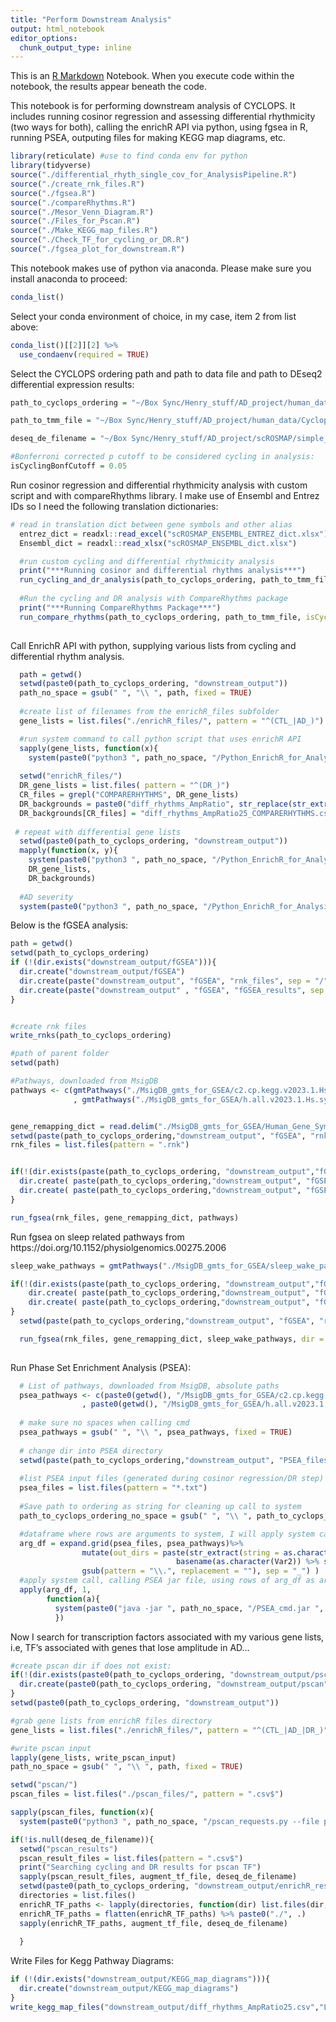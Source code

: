 ```yaml
---
title: "Perform Downstream Analysis"
output: html_notebook
editor_options: 
  chunk_output_type: inline
---
```


This is an [R Markdown](http://rmarkdown.rstudio.com) Notebook. When you execute code within the notebook, the results appear beneath the code. 

This notebook is for performing downstream analysis of CYCLOPS. It includes running cosinor regression and assessing differential 
rhythmicity (two ways for both), calling the enrichR API via python, using fgsea in R, running PSEA, outputing files for making KEGG map diagrams, etc.

```r
library(reticulate) #use to find conda env for python
library(tidyverse)
source("./differential_rhyth_single_cov_for_AnalysisPipeline.R")
source("./create_rnk_files.R")
source("./fgsea.R")
source("./compareRhythms.R")
source("./Mesor_Venn_Diagram.R")
source("./Files_for_Pscan.R")
source("./Make_KEGG_map_files.R")
source("./Check_TF_for_cycling_or_DR.R")
source("./fgsea_plot_for_downstream.R")
```
This notebook makes use of python via anaconda. Please make sure you install anaconda to proceed:
```r
conda_list()
```
Select your conda environment of choice, in my case, item 2 from list above:
```r
conda_list()[[2]][2] %>% 
  use_condaenv(required = TRUE)
```
Select the CYCLOPS ordering path and path to data file and path to DEseq2 differential expression results:
```r
path_to_cyclops_ordering = "~/Box Sync/Henry_stuff/AD_project/human_data/Cyclops_folders/training_output/scROSMAP/cogdx_controls/wAD/ExcitatoryNeurons/Deseq_normed_counts/Exc_Neurons_CellFiltered10Percent_ErikChenZhang_condCovs_5EG_DeseqNormed_NoTransferFit/"

path_to_tmm_file = "~/Box Sync/Henry_stuff/AD_project/human_data/Cyclops_folders/tmms/scROSMAP/cogdx_controls/DEseq2_normed/ExcNeurons_cogdxControls_condCovs_filtered1counts10prcntCells_deseq.csv"

deseq_de_filename = "~/Box Sync/Henry_stuff/AD_project/scROSMAP/simple_differential_expr/ExcitatoryNeurons_CellsFiltered10Percent_cogdx_DE_DEseq2.csv"

#Bonferroni corrected p cutoff to be considered cycling in analysis:
isCyclingBonfCutoff = 0.05
```

Run cosinor regression and differential rhythmicity analysis with custom script and with compareRhythms library. 
I make use of Ensembl and Entrez IDs so I need the following translation dictionaries:
```r
# read in translation dict between gene symbols and other alias
  entrez_dict = readxl::read_excel("scROSMAP_ENSEMBL_ENTREZ_dict.xlsx")
  Ensembl_dict = readxl::read_xlsx("scROSMAP_ENSEMBL_dict.xlsx")

  #run custom cycling and differential rhythmicity analysis
  print("***Running cosinor and differential rhythms analysis***")
  run_cycling_and_dr_analysis(path_to_cyclops_ordering, path_to_tmm_file, isCyclingBonfCutoff = isCyclingBonfCutoff)
  
  #Run the cycling and DR analysis with CompareRhythms package
  print("***Running CompareRhythms Package***")
  run_compare_rhythms(path_to_cyclops_ordering, path_to_tmm_file, isCyclingBonfCutoff = isCyclingBonfCutoff)
  
```
Call EnrichR API with python, supplying various lists from cycling and differential rhythm analysis.
```r
  path = getwd()
  setwd(paste0(path_to_cyclops_ordering, "downstream_output"))
  path_no_space = gsub(" ", "\\ ", path, fixed = TRUE)
  
  #create list of filenames from the enrichR_files subfolder
  gene_lists = list.files("./enrichR_files/", pattern = "^(CTL_|AD_)")

  #run system command to call python script that uses enrichR API
  sapply(gene_lists, function(x){ 
    system(paste0("python3 ", path_no_space, "/Python_EnrichR_for_AnalysisPipeline.py -g \"enrichR_files/" ,x, "\" -b \"enrichR_files/EnrichR_background.csv\""))})
  
  setwd("enrichR_files/")
  DR_gene_lists = list.files( pattern = "^(DR_)")
  CR_files = grepl("COMPARERHYTHMS", DR_gene_lists)
  DR_backgrounds = paste0("diff_rhythms_AmpRatio", str_replace(str_extract(DR_gene_lists, pattern = "AR\\d+"), "AR", ""), ".csv")
  DR_backgrounds[CR_files] = "diff_rhythms_AmpRatio25_COMPARERHYTHMS.csv"
  
 # repeat with differential gene lists
  setwd(paste0(path_to_cyclops_ordering, "downstream_output"))
  mapply(function(x, y){ 
    system(paste0("python3 ", path_no_space, "/Python_EnrichR_for_AnalysisPipeline.py -g \"enrichR_files/" ,x, "\" -b \"",y , "\""))},
    DR_gene_lists, 
    DR_backgrounds)
  
  #AD severity
  system(paste0("python3 ", path_no_space, "/Python_EnrichR_for_AnalysisPipeline.py -g \"enrichR_files/strong_cogdx_diffs_AR25.csv\" -b \"enrichR_files/AD_cyclers_AR25Bonf05.csv\""))
```

Below is the fGSEA analysis:
```r
path = getwd()
setwd(path_to_cyclops_ordering)
if (!(dir.exists("downstream_output/fGSEA"))){
  dir.create("downstream_output/fGSEA")
  dir.create(paste("downstream_output", "fGSEA", "rnk_files", sep = "/"))
  dir.create(paste("downstream_output" , "fGSEA", "fGSEA_results", sep = "/"))
}


#create rnk files
write_rnks(path_to_cyclops_ordering)

#path of parent folder
setwd(path)

#Pathways, downloaded from MsigDB
pathways <- c(gmtPathways("./MsigDB_gmts_for_GSEA/c2.cp.kegg.v2023.1.Hs.symbols.gmt")
              , gmtPathways("./MsigDB_gmts_for_GSEA/h.all.v2023.1.Hs.symbols.gmt"))


gene_remapping_dict = read.delim("./MsigDB_gmts_for_GSEA/Human_Gene_Symbol_with_Remapping_MSigDB.v2023.1.Hs.chip", sep = '\t')
setwd(paste(path_to_cyclops_ordering,"downstream_output", "fGSEA", "rnk_files", sep = "/"))
rnk_files = list.files(pattern = ".rnk")


if(!(dir.exists(paste(path_to_cyclops_ordering, "downstream_output","fGSEA","fGSEA_results", sep = "/")))){
  dir.create( paste(path_to_cyclops_ordering,"downstream_output", "fGSEA","fGSEA_results", sep = "/") )
  dir.create( paste(path_to_cyclops_ordering,"downstream_output", "fGSEA","fGSEA_results", "plots",sep = "/"))
}

run_fgsea(rnk_files, gene_remapping_dict, pathways)


```
Run fgsea on sleep related pathways from https://doi.org/10.1152/physiolgenomics.00275.2006
```r
sleep_wake_pathways = gmtPathways("./MsigDB_gmts_for_GSEA/sleep_wake_pathways_w_all_human_aliases_filtered_to_background_genes.gmt")

if(!(dir.exists(paste(path_to_cyclops_ordering, "downstream_output","fGSEA","fGSEA_results_sleep_wake", sep = "/")))){
    dir.create( paste(path_to_cyclops_ordering,"downstream_output", "fGSEA","fGSEA_results_sleep_wake", sep = "/") )
    dir.create( paste(path_to_cyclops_ordering,"downstream_output", "fGSEA","fGSEA_results_sleep_wake", "plots", sep = "/") )
}
  setwd(paste(path_to_cyclops_ordering,"downstream_output", "fGSEA", "rnk_files", sep = "/"))

  run_fgsea(rnk_files, gene_remapping_dict, sleep_wake_pathways, dir = "fGSEA_results_sleep_wake", max_size = 10000)
  
```
Run Phase Set Enrichment Analysis (PSEA):
```r

  # List of pathways, downloaded from MsigDB, absolute paths
  psea_pathways <- c(paste0(getwd(), "/MsigDB_gmts_for_GSEA/c2.cp.kegg.v2023.1.Hs.symbols.gmt")
                , paste0(getwd(), "/MsigDB_gmts_for_GSEA/h.all.v2023.1.Hs.symbols.gmt"))
  
  # make sure no spaces when calling cmd
  psea_pathways = gsub(" ", "\\ ", psea_pathways, fixed = TRUE) 
  
  # change dir into PSEA directory
  setwd(paste(path_to_cyclops_ordering,"downstream_output", "PSEA_files",sep = "/"))
  
  #list PSEA input files (generated during cosinor regression/DR step)
  psea_files = list.files(pattern = "*.txt")
  
  #Save path to ordering as string for cleaning up call to system
  path_to_cyclops_ordering_no_space = gsub(" ", "\\ ", path_to_cyclops_ordering, fixed = TRUE)

  #dataframe where rows are arguments to system, I will apply system call across rows
  arg_df = expand.grid(psea_files, psea_pathways)%>% 
                mutate(out_dirs = paste(str_extract(string = as.character(Var1), pattern= ".+(?=\\.txt)"), 
                                     basename(as.character(Var2)) %>% str_extract(pattern= ".+(?=\\.gmt)")%>% 
                gsub(pattern = "\\.", replacement = ""), sep = "_") )
  #apply system call, calling PSEA jar file, using rows of arg_df as arguments.
  apply(arg_df, 1,
        function(a){
          system(paste0("java -jar ", path_no_space, "/PSEA_cmd.jar ", paste0(path_to_cyclops_ordering_no_space, "/downstream_output/PSEA_files/", a[[1]]), " ", a[[2]]," ", paste0(path_to_cyclops_ordering_no_space, "/downstream_output/PSEA_files/", a[[3]]), " 5 10000 pdf"))
          })
```
Now I search for transcription factors associated with my various gene lists, 
i.e, TF's associated with genes that lose amplitude in AD...
```r

#create pscan dir if does not exist:
if(!(dir.exists(paste0(path_to_cyclops_ordering, "downstream_output/pscan")))){
  dir.create(paste0(path_to_cyclops_ordering, "downstream_output/pscan") )
}
setwd(paste0(path_to_cyclops_ordering, "downstream_output"))

#grab gene lists from enrichR files directory
gene_lists = list.files("./enrichR_files/", pattern = "^(CTL_|AD_|DR_)") 

#write pscan input
lapply(gene_lists, write_pscan_input)
path_no_space = gsub(" ", "\\ ", path, fixed = TRUE)

setwd("pscan/")
pscan_files = list.files("./pscan_files/", pattern = ".csv$") 

sapply(pscan_files, function(x){ 
  system(paste0("python3 ", path_no_space, "/pscan_requests.py --file pscan_files/" ,x))})

if(!is.null(deseq_de_filename)){
  setwd("pscan_results")
  pscan_result_files = list.files(pattern = ".csv$")
  print("Searching cycling and DR results for pscan TF")
  sapply(pscan_result_files, augment_tf_file, deseq_de_filename)
  setwd(paste0(path_to_cyclops_ordering, "downstream_output/enrichR_results"))
  directories = list.files()
  enrichR_TF_paths <- lapply(directories, function(dir) list.files(dir, full.names = TRUE, recursive = TRUE, pattern = ".*TRANSFACandJASPARPWMs_BCKGRND.*\\.csv|.*TranscriptionFactorPPIs_BCKGRND.*\\.csv"))
  enrichR_TF_paths = flatten(enrichR_TF_paths) %>% paste0("./", .)  
  sapply(enrichR_TF_paths, augment_tf_file, deseq_de_filename)
  
  }

```
Write Files for Kegg Pathway Diagrams:
```r

if (!(dir.exists("downstream_output/KEGG_map_diagrams"))){
  dir.create("downstream_output/KEGG_map_diagrams")
}
write_kegg_map_files("downstream_output/diff_rhythms_AmpRatio25.csv","Log_AD_CTL_ampRatio", trans_dict = entrez_dict,BHQ_cutoff = 0.2)
```

